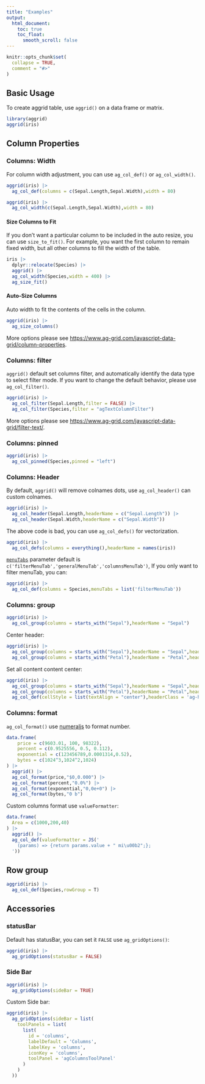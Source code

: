 ```yaml
---
title: "Examples"
output:
  html_document:
    toc: true
    toc_float:
      smooth_scroll: false
---
```


```r
knitr::opts_chunk$set(
  collapse = TRUE,
  comment = "#>"
)
```

## Basic Usage

To create aggrid table, use `aggrid()` on a data frame or matrix.

```r
library(aggrid)
aggrid(iris)
```

## Column Properties

### Columns: Width

For column width adjustment, you can use `ag_col_def()` or `ag_col_width()`.

```r
aggrid(iris) |> 
  ag_col_def(columns = c(Sepal.Length,Sepal.Width),width = 80)
```

```r
aggrid(iris) |> 
  ag_col_width(c(Sepal.Length,Sepal.Width),width = 80)
```

#### Size Columns to Fit

If you don't want a particular column to be included in the auto resize, you can use `size_to_fit()`. For example, you want the first column to remain fixed width, but all other columns to fill the width of the table.
```r
iris |> 
  dplyr::relocate(Species) |> 
  aggrid() |> 
  ag_col_width(Species,width = 400) |> 
  ag_size_fit()
```

#### Auto-Size Columns

Auto width to fit the contents of the cells in the column.

```r
aggrid(iris) |> 
  ag_size_columns()
```

More options please see <https://www.ag-grid.com/javascript-data-grid/column-properties>.

### Columns: filter

`aggrid()` default set columns filter, and automatically identify the data type to select filter mode. If you want to change the default behavior, please use `ag_col_filter()`. 
```r
aggrid(iris) |> 
  ag_col_filter(Sepal.Length,filter = FALSE) |> 
  ag_col_filter(Species,filter = "agTextColumnFilter")
```

More options please see <https://www.ag-grid.com/javascript-data-grid/filter-text/>.

### Columns: pinned

```r
aggrid(iris) |> 
  ag_col_pinned(Species,pinned = "left")
```

### Columns: Header

By default, `aggrid()` will remove colnames dots, use `ag_col_header()` can custom colnames.

```r
aggrid(iris) |> 
  ag_col_header(Sepal.Length,headerName = c("Sepal.Length")) |> 
  ag_col_header(Sepal.Width,headerName = c("Sepal.Width"))
```

The above code is bad, you can use `ag_col_defs()` for vectorization.

```r
aggrid(iris) |> 
  ag_col_defs(columns = everything(),headerName = names(iris))
```

[`menuTabs`](ag-grid.com/javascript-data-grid/column-properties/#reference-header-menuTabs) parameter default is `c('filterMenuTab','generalMenuTab','columnsMenuTab')`, 
If you only want to filter menuTab, you can:

```r
aggrid(iris) |> 
  ag_col_def(columns = Species,menuTabs = list('filterMenuTab'))
```

### Columns: group

```r
aggrid(iris) |> 
  ag_col_group(columns = starts_with("Sepal"),headerName = "Sepal")
```

Center header:
```r
aggrid(iris) |> 
  ag_col_group(columns = starts_with("Sepal"),headerName = "Sepal",headerClass = "ag-header-center") |> 
  ag_col_group(columns = starts_with("Petal"),headerName = "Petal",headerClass = "ag-header-center")
```

Set all content content center:

```r
aggrid(iris) |> 
  ag_col_group(columns = starts_with("Sepal"),headerName = "Sepal",headerClass = "ag-header-center") |> 
  ag_col_group(columns = starts_with("Petal"),headerName = "Petal",headerClass = "ag-header-center") |> 
  ag_col_def(cellStyle = list(textAlign = "center"),headerClass = 'ag-header-center')
```

### Columns: format

`ag_col_format()` use [numeraljs](http://numeraljs.com/) to format number.

```r
data.frame(
    price = c(9603.01, 100, 98322),
    percent = c(0.9525556, 0.5, 0.112),
    exponential = c(123456789,0.0001314,0.52),
    bytes = c(1024^3,1024^2,1024)
) |> 
  aggrid() |> 
  ag_col_format(price,"$0,0.000") |> 
  ag_col_format(percent,"0.0%") |> 
  ag_col_format(exponential,"0,0e+0") |> 
  ag_col_format(bytes,"0 b")
```

Custom columns format use `valueFormatter`:

```r
data.frame(
  Area = c(1000,200,40)
) |> 
  aggrid() |> 
  ag_col_def(valueFormatter = JS('
    (params) => {return params.value + " mi\u00b2";};
  '))
```

## Row group

```r
aggrid(iris) |> 
  ag_col_def(Species,rowGroup = T)
```

## Accessories

### statusBar

Default has statusBar, you can set it `FALSE` use `ag_gridOptions()`:
```r
aggrid(iris) |> 
  ag_gridOptions(statusBar = FALSE)
```

### Side Bar

```r
aggrid(iris) |> 
  ag_gridOptions(sideBar = TRUE)
```

Custom Side bar:

```r
aggrid(iris) |> 
  ag_gridOptions(sideBar = list(
    toolPanels = list(
      list(
        id = 'columns',
        labelDefault = 'Columns',
        labelKey = 'columns',
        iconKey = 'columns',
        toolPanel = 'agColumnsToolPanel'
      )
    )
  ))

```
